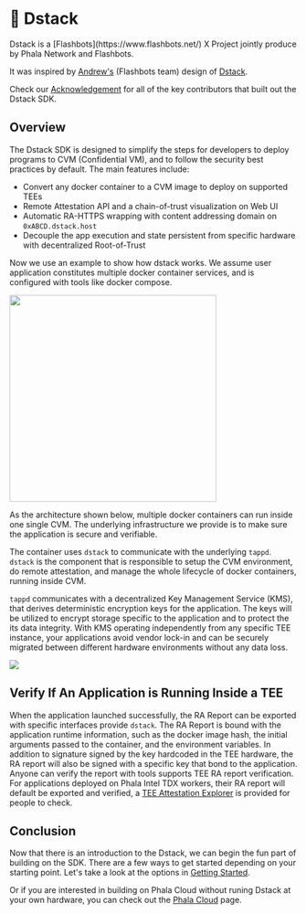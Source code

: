 # 🥷 Dstack

<Note type="info">
Dstack is a [Flashbots](https://www.flashbots.net/) X Project jointly produce by Phala Network and Flashbots.

It was inspired by [Andrew's](https://github.com/amiller) (Flashbots team) design of [Dstack](https://collective.flashbots.net/t/dstack-speedrunning-a-p2p-confidential-vm).

Check our [Acknowledgement](../../dstack/acknowledgement.md) for all of the key contributors that built out the Dstack SDK.
</Note>

## Overview

The Dstack SDK is designed to simplify the steps for developers to deploy programs to CVM (Confidential VM), and to follow the security best practices by default. The main features include:

* Convert any docker container to a CVM image to deploy on supported TEEs
* Remote Attestation API and a chain-of-trust visualization on Web UI
* Automatic RA-HTTPS wrapping with content addressing domain on `0xABCD.dstack.host`
* Decouple the app execution and state persistent from specific hardware with decentralized Root-of-Trust

Now we use an example to show how dstack works. We assume user application constitutes multiple docker container services, and is configured with tools like docker compose.

<Frame>
    <img src="/images/dstack-cvm (1).png" alt="" width="362" />
</Frame>

As the architecture shown below, multiple docker containers can run inside one single CVM. The underlying infrastructure we provide is to make sure the application is secure and verifiable.

The container uses `dstack` to communicate with the underlying `tappd`. `dstack` is the component that is responsible to setup the CVM environment, do remote attestation, and manage the whole lifecycle of docker containers, running inside CVM.

`tappd` communicates with a decentralized Key Management Service (KMS), that derives deterministic encryption keys for the application. The keys will be utilized to encrypt storage specific to the application and to protect the its data integrity. With KMS operating independently from any specific TEE instance, your applications avoid vendor lock-in and can be securely migrated between different hardware environments without any data loss.

<Frame>
    <img src="/images/dstack-cvm-arch.png" />
</Frame>

## Verify If An Application is Running Inside a TEE

When the application launched successfully, the RA Report can be exported with specific interfaces provide `dstack`. The RA Report is bound with the application runtime information, such as the docker image hash, the initial arguments passed to the container, and the environment variables. In addition to signature signed by the key hardcoded in the TEE hardware, the RA report will also be signed with a specific key that bond to the application. Anyone can verify the report with tools supports TEE RA report verification. For applications deployed on Phala Intel TDX workers, their RA report will default be exported and verified, a [TEE Attestation Explorer](https://ra-quote-explorer.vercel.app/) is provided for people to check.

## Conclusion

Now that there is an introduction to the Dstack, we can begin the fun part of building on the SDK. There are a few ways to get started depending on your starting point. Let's take a look at the options in [Getting Started](../../cloud/getting-started/getting-started.md).

Or if you are interested in building on Phala Cloud without runing Dstack at your own hardware, you can check out the [Phala Cloud](phala-cloud.md) page.
